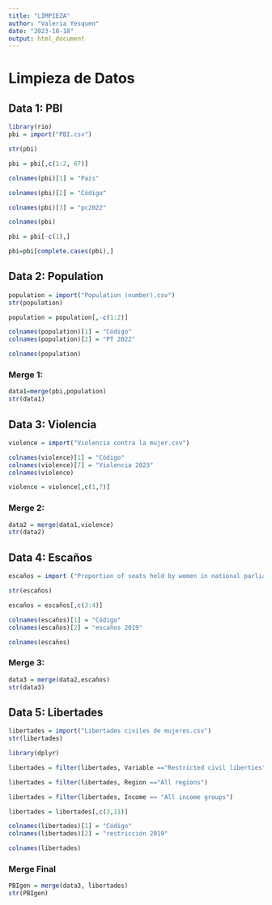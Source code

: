 ```yaml
---
title: "LIMPIEZA"
author: "Valeria Yesquen"
date: "2023-10-18"
output: html_document
---
```


# Limpieza de Datos

## Data 1: PBI

```r
library(rio)
pbi = import("PBI.csv")
```

```r
str(pbi)
```

```r
pbi = pbi[,c(1:2, 67)]
```

```r
colnames(pbi)[1] = "País"

colnames(pbi)[2] = "Código"

colnames(pbi)[3] = "pc2022"

colnames(pbi)
```

```r
pbi = pbi[-c(1),]
```

```r
pbi=pbi[complete.cases(pbi),]
```

## Data 2: Population

```r
population = import("Population (number).csv")
str(population)
```

```r
population = population[,-c(1:2)]
```

```r
colnames(population)[1] = "Código"
colnames(population)[2] = "PT 2022"

colnames(population)
```

###  Merge 1:

```r
data1=merge(pbi,population)
str(data1)
```

## Data 3: Violencia

```r
violence = import("Violencia contra la mujer.csv")
```

```r
colnames(violence)[1] = "Código"
colnames(violence)[7] = "Violencia 2023"
colnames(violence) 
```

```r
violence = violence[,c(1,7)]
```

### Merge 2:

```r
data2 = merge(data1,violence)
str(data2)
```

## Data 4: Escaños

```r
escaños = import ("Proportion of seats held by women in national parliaments (%).csv")
```

```r
str(escaños)
```

```r
escaños = escaños[,c(3:4)]
```

```r
colnames(escaños)[1] = "Código"
colnames(escaños)[2] = "escaños 2019"

colnames(escaños)
```

### Merge 3: 

```r
data3 = merge(data2,escaños)
str(data3)
```

## Data 5: Libertades

```r
libertades = import("Libertades civiles de mujeres.csv")
str(libertades)
```

```r
library(dplyr)
```

```r
libertades = filter(libertades, Variable =="Restricted civil liberties")
```

```r
libertades = filter(libertades, Region =="All regions")
```

```r
libertades = filter(libertades, Income == "All income groups")
```

```r
libertades = libertades[,c(3,11)]
```

```r
colnames(libertades)[1] = "Código"
colnames(libertades)[2] = "restricción 2019"

colnames(libertades)
```

### Merge Final

```r
PBIgen = merge(data3, libertades)
str(PBIgen)
```

